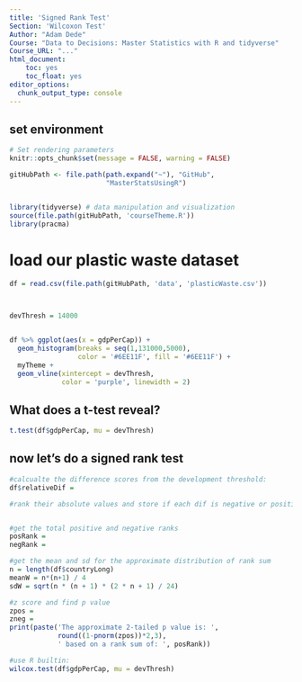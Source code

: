 ```yaml
---
title: 'Signed Rank Test'
Section: 'Wilcoxon Test'
Author: "Adam Dede"
Course: "Data to Decisions: Master Statistics with R and tidyverse"
Course_URL: "..." 
html_document:
    toc: yes
    toc_float: yes
editor_options:
  chunk_output_type: console
---
```



## set environment

```r

# Set rendering parameters
knitr::opts_chunk$set(message = FALSE, warning = FALSE)

gitHubPath <- file.path(path.expand("~"), "GitHub", 
                        "MasterStatsUsingR")


library(tidyverse) # data manipulation and visualization
source(file.path(gitHubPath, 'courseTheme.R'))
library(pracma)

```

# load our plastic waste dataset

```r

df = read.csv(file.path(gitHubPath, 'data', 'plasticWaste.csv'))



devThresh = 14000


df %>% ggplot(aes(x = gdpPerCap)) + 
  geom_histogram(breaks = seq(1,131000,5000),
                 color = '#6EE11F', fill = '#6EE11F') + 
  myTheme + 
  geom_vline(xintercept = devThresh, 
             color = 'purple', linewidth = 2)

```

## What does a t-test reveal? 

```r

t.test(df$gdpPerCap, mu = devThresh)

```

## now let's do a signed rank test

```r

#calcualte the difference scores from the development threshold: 
df$relativeDif = 

#rank their absolute values and store if each dif is negative or positive


#get the total positive and negative ranks
posRank = 
negRank = 

#get the mean and sd for the approximate distribution of rank sum
n = length(df$countryLong)
meanW = n*(n+1) / 4
sdW = sqrt(n * (n + 1) * (2 * n + 1) / 24)

#z score and find p value
zpos = 
zneg = 
print(paste('The approximate 2-tailed p value is: ', 
            round((1-pnorm(zpos))*2,3), 
            ' based on a rank sum of: ', posRank))

#use R builtin: 
wilcox.test(df$gdpPerCap, mu = devThresh)

```